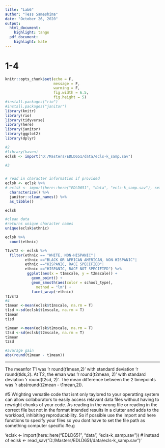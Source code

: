 ```yaml
---
title: "Lab6"
author: "Tess Sameshima"
date: "October 26, 2020"
output: 
  html_document:
    highlight: tango 
  pdf_document:
    highlight: kate 
---
```

# 1-4
```r
knitr::opts_chunk$set(echo = F,
                      message = F,
                      warning = F,
                      fig.width = 6.5,
                      fig.height = 5)
#install.packages("rio")
#install.packages("janitor")
library(knitr)
library(rio)
library(tidyverse)
library(here)
library(janitor)
library(ggplot2)
library(dplyr)
```

```r



#2
#library(haven)
eclsk <- import("D:/Masters/EDLD651/data/ecls-k_samp.sav")

#3

  
# read in character information if provided
eclsk <- eclsk %>% 
# eclsk <- import(here::here("EDLD651", "data", "ecls-k_samp.sav"), setclass = "tbl_df") %>% 
  characterize() %>% 
  janitor::clean_names() %>%
  as_tibble()

eclsk

#clean data
#returns unique character names
unique(eclsk$ethnic)

eclsk %>% 
  count(ethnic)

T1vsT2 <- eclsk %>% 
  filter(ethnic == "WHITE, NON-HISPANIC"|
         ethnic =="BLACK OR AFRICAN AMERICAN, NON-HISPANIC"|
         ethnic =="HISPANIC, RACE SPECIFIED"|
         ethnic =="HISPANIC, RACE NOT SPECIFIED") %>% 
          ggplot(aes(x = t1mscale, y = t2mscale)) +
            geom_point() +
            geom_smooth(aes(color = school_type),
              method = "lm") +
            facet_wrap(~ethnic)
T1vsT2
#4
t1mean <-mean(eclsk$t1mscale, na.rm = T)
t1sd <-sd(eclsk$t1mscale, na.rm = T)
t1mean
t1sd

t2mean <-mean(eclsk$t2mscale, na.rm = T)
t2sd <-sd(eclsk$t2mscale, na.rm = T)
t2mean
t2sd

#avarage gain
abs(round(t2mean - t1mean))
```
----

The meanfor T1 was 'r round(t1mean,2)' with standard deviation 'r round(tlds,2). At T2, the eman was 'r round(t2mean, 2)' with standard deviation 'r round(t2sd, 2)'. The mean difference between the 2 timepoints was 'r abs(round(t2mean - t1mean,2)). 


#5
Wrighting versatile code that isnt only taylored to your operatting system can allow collaborators to easily access relavant data files without having to rewright chunks of your code. As reading in the wrong file or reading in the correct file but not in the format intended results in a clutter and adds to the workload, inhibiting reproducability.
So if possible use the import and here functions to specify your files so you dont have to set the file path as something computer specific 
#e.g


'eclsk <- import(here::here("EDLD651", "data", "ecls-k_samp.sav"))
# instead of
eclsk <- read_sav("D:/Masters/EDLD651/data/ecls-k_samp.sav")'



